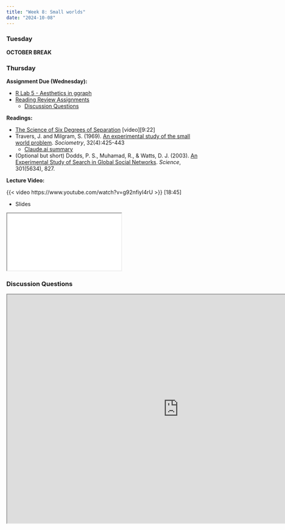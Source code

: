 ```yaml
---
title: "Week 8: Small worlds"
date: "2024-10-08"
---
```


### Tuesday

**OCTOBER BREAK**

### Thursday

**Assignment Due (Wednesday):**

* [R Lab 5 - Aesthetics in ggraph](/assignments/r_lab_5_%E2%80%93_aesthetics_in_ggraph.qmd)
* [Reading Review Assignments](/syllabus/syllabus.qmd#reading-review-assignments) 
  * [Discussion Questions](#discussion-questions)

**Readings:** 

* [The Science of Six Degrees of Separation](https://www.youtube.com/watch?v=TcxZSmzPw8k) [video][9:22]
* Travers, J. and Milgram, S. (1969). [An experimental study of the small world problem](https://www-jstor-org.ezproxy.lib.purdue.edu/stable/2786545). *Sociometry*, 32(4):425-443
  * [Claude.ai summary](./pages/Travers-summary.qmd)
* (Optional but short) Dodds, P. S., Muhamad, R., & Watts, D. J. (2003). [An Experimental Study of Search in Global Social Networks](https://science-sciencemag-org.ezproxy.lib.purdue.edu/content/301/5634/827). *Science*, 301(5634), 827.

**Lecture Video:**

{{< video https://www.youtube.com/watch?v=g92nfiyI4rU >}} [18:45]

* Slides

<iframe class='slide-deck' src="/lectures/content_lectures/small_worlds.html"></iframe>

### Discussion Questions

<iframe src="https://pollev-embeds.com/discourses/lynmGy0N0qneA2ZLNYZnH/respond" width="900px" height="600px"></iframe>